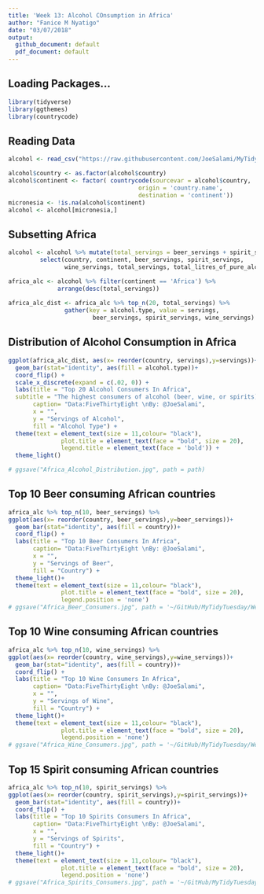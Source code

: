 ---
title: 'Week 13: Alcohol COnsumption in Africa'
author: "Fanice M Nyatigo"
date: "03/07/2018"
output:
  github_document: default
  pdf_document: default
---

## Loading Packages...

```{r}
library(tidyverse)
library(ggthemes)
library(countrycode)

```

## Reading Data

```{r}

alcohol <- read_csv("https://raw.githubusercontent.com/JoeSalami/MyTidyTuesday/master/Week%2013/Data/week13_alcohol_global.csv")

alcohol$country <- as.factor(alcohol$country)
alcohol$continent <- factor( countrycode(sourcevar = alcohol$country,
                                     origin = 'country.name',
                                     destination = 'continent'))
micronesia <- !is.na(alcohol$continent)
alcohol <- alcohol[micronesia,]

```

## Subsetting Africa

```{r}
alcohol <- alcohol %>% mutate(total_servings = beer_servings + spirit_servings +   wine_servings) %>%
         select(country, continent, beer_servings, spirit_servings, 
                wine_servings, total_servings, total_litres_of_pure_alcohol) 

africa_alc <- alcohol %>% filter(continent == 'Africa') %>%
              arrange(desc(total_servings))
              
africa_alc_dist <- africa_alc %>% top_n(20, total_servings) %>% 
                gather(key = alcohol.type, value = servings, 
                        beer_servings, spirit_servings, wine_servings)


```

## Distribution of Alcohol Consumption in Africa

```{r Africa_Alcohol_Distribution}

ggplot(africa_alc_dist, aes(x= reorder(country, servings),y=servings))+
  geom_bar(stat="identity", aes(fill = alcohol.type))+ 
  coord_flip() +
  scale_x_discrete(expand = c(.02, 0)) +
  labs(title = "Top 20 Alcohol Consumers In Africa",
  subtitle = "The highest consumers of alcohol (beer, wine, or spirits) in Africa",
       caption= "Data:FiveThirtyEight \nBy: @JoeSalami",
       x = "",
       y = "Servings of Alcohol",
       fill = "Alcohol Type") +
  theme(text = element_text(size = 11,colour= "black"),
               plot.title = element_text(face = "bold", size = 20),
               legend.title = element_text(face = 'bold')) +
  theme_light() 

# ggsave("Africa_Alcohol_Distribution.jpg", path = path)

```

## Top 10 Beer consuming African countries

```{r Africa_Beer_Consumers}
africa_alc %>% top_n(10, beer_servings) %>%
ggplot(aes(x= reorder(country, beer_servings),y=beer_servings))+
  geom_bar(stat="identity", aes(fill = country))+
  coord_flip() +
  labs(title = "Top 10 Beer Consumers In Africa",
       caption= "Data:FiveThirtyEight \nBy: @JoeSalami",
       x = "",
       y = "Servings of Beer",
       fill = "Country") + 
  theme_light()+
  theme(text = element_text(size = 11,colour= "black"),
               plot.title = element_text(face = "bold", size = 20),
               legend.position = 'none')
# ggsave("Africa_Beer_Consumers.jpg", path = '~/GitHub/MyTidyTuesday/Week 13/Images')
```

## Top 10 Wine consuming African countries

```{r Africa_Wine_Consumers}
africa_alc %>% top_n(10, wine_servings) %>%
ggplot(aes(x= reorder(country, wine_servings),y=wine_servings))+
  geom_bar(stat="identity", aes(fill = country))+
  coord_flip() +
  labs(title = "Top 10 Wine Consumers In Africa",
       caption= "Data:FiveThirtyEight \nBy: @JoeSalami",
       x = "",
       y = "Servings of Wine",
       fill = "Country") + 
  theme_light()+
  theme(text = element_text(size = 11,colour= "black"),
               plot.title = element_text(face = "bold", size = 20),
               legend.position = 'none')
# ggsave("Africa_Wine_Consumers.jpg", path = '~/GitHub/MyTidyTuesday/Week 13/Images')
```

## Top 15 Spirit consuming African countries

```{r Africa_Spirits_Consumers}
africa_alc %>% top_n(10, spirit_servings) %>%
ggplot(aes(x= reorder(country, spirit_servings),y=spirit_servings))+
  geom_bar(stat="identity", aes(fill = country))+
  coord_flip() +
  labs(title = "Top 10 Spirits Consumers In Africa",
       caption= "Data:FiveThirtyEight \nBy: @JoeSalami",
       x = "",
       y = "Servings of Spirits",
       fill = "Country") +
  theme_light()+
  theme(text = element_text(size = 11,colour= "black"),
               plot.title = element_text(face = "bold", size = 20),
               legend.position = 'none')
# ggsave("Africa_Spirits_Consumers.jpg", path = '~/GitHub/MyTidyTuesday/Week 13/Images')
```

